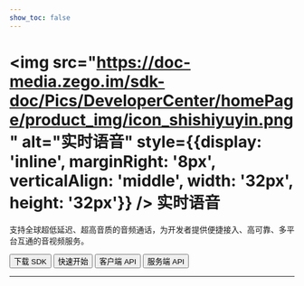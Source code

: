 ```yaml
---
show_toc: false
---
```


# <img src="https://doc-media.zego.im/sdk-doc/Pics/DeveloperCenter/homePage/product_img/icon_shishiyuyin.png" alt="实时语音" style={{display: 'inline', marginRight: '8px', verticalAlign: 'middle', width: '32px', height: '32px'}} /> 实时语音

支持全球超低延迟、超高音质的音频通话，为开发者提供便捷接入、高可靠、多平台互通的音视频服务。

<Button primary-color="NavyBlue" target="_blank" href="./../client-sdk/download-sdk.mdx">下载 SDK</Button>
<Button primary-color="NavyBlue" target="_blank" href="./../quick-start/implementing-voice-call.mdx">快速开始</Button>
<Button primary-color="NavyBlue" target="_blank" href="/real-time-voice-api/overview">客户端 API</Button>
<Button primary-color="NavyBlue" target="_blank" href="/real-time-voice-server/api-reference/overview">服务端 API</Button>

---

<Steps titleSite="h3">
  <Step title="产品介绍" icon="https://doc-media.zego.im/sdk-doc/Pics/Express/overview_catalog/icon_documentation_jianjie.png">
    <FeatureList
      features={        [
                {
                        "title": "概述",
                        "link": "/real-time-voice-ios/introduction/overview"
                },
                {
                        "title": "产品功能",
                        "link": "/real-time-voice-ios/introduction/product-feature-list"
                },
                {
                        "title": "实时语音价格说明",
                        "link": "/real-time-voice-ios/introduction/pricing/rtc"
                },
                {
                        "title": "服务端混流价格说明",
                        "link": "/real-time-voice-ios/introduction/pricing/server-side-stream-mixing"
                },
                {
                        "title": "CDN 直播价格说明",
                        "link": "/real-time-voice-ios/introduction/pricing/cdn-live-streaming"
                },
                {
                        "title": "限制说明",
                        "link": "/real-time-voice-ios/best-practice/restrictions"
                },
                {
                        "title": "实时音视频 SDK 与实时语音 SDK 差异",
                        "link": "/real-time-voice-ios/introduction/difference-between-audio-and-video-sdk"
                }
        ]}
    />
  </Step>
  <Step title="快速开始" icon="https://doc-media.zego.im/sdk-doc/Pics/Express/overview_catalog/icon_documentation_kuaisukaishi.png">
    <FeatureList
      features={        [
                {
                        "title": "跑通示例源码",
                        "link": "/real-time-voice-ios/quick-start/run-example-code"
                },
                {
                        "title": "集成 SDK",
                        "link": "/real-time-voice-ios/quick-start/integrating-sdk"
                },
                {
                        "title": "实现音频通话",
                        "link": "/real-time-voice-ios/quick-start/implementing-voice-call"
                },
                {
                        "title": "场景化音视频配置",
                        "link": "/real-time-voice-ios/quick-start/scenario-based-audio-video-configuration"
                }
        ]}
    />
  </Step>
  <Step title="通信能力" icon="https://doc-media.zego.im/sdk-doc/Pics/Express/overview_catalog/icon_documentation_tongxun.png">
    <FeatureList
      type="基础"
      features={        [
                {
                        "title": "使用 Token 鉴权",
                        "link": "/real-time-voice-ios/communication/using-token-authentication"
                },
                {
                        "title": "通话质量监测",
                        "link": "/real-time-voice-ios/communication/monitor-stream-quality"
                },
                {
                        "title": "网络测速",
                        "link": "/real-time-voice-ios/communication/testing-network"
                }
        ]}
    />
    <br/>
    <FeatureList
      type="进阶"
      features={        [
                {
                        "title": "多源采集",
                        "link": "/real-time-voice-ios/communication/multi-source-capture"
                },
                {
                        "title": "同时推多路流",
                        "link": "/real-time-voice-ios/communication/push-multiple-streams"
                },
                {
                        "title": "媒体补充增强信息（SEI）",
                        "link": "/real-time-voice-ios/communication/sei"
                },
                {
                        "title": "流量控制",
                        "link": "/real-time-voice-ios/communication/traffic-control"
                },
                {
                        "title": "云代理",
                        "link": "/real-time-voice-ios/communication/cloud-proxy"
                },
                {
                        "title": "地理围栏",
                        "link": "/real-time-voice-ios/communication/geofencing"
                },
                {
                        "title": "游戏语音",
                        "link": "/real-time-voice-ios/communication/range-audio"
                },
                {
                        "title": "万人范围音视频",
                        "link": "/real-time-voice-ios/communication/mass-scale-range-audio-video"
                },
                {
                        "title": "多人状态实时同步",
                        "link": "/real-time-voice-ios/communication/sync-users-status"
                }
        ]}
    />
  </Step>
  <Step title="房间能力" icon="https://doc-media.zego.im/sdk-doc/Pics/Express/overview_catalog/icon_documentation_fangjian.png">
    <FeatureList
      type="基础"
      features={        [
                {
                        "title": "房间连接状态说明",
                        "link": "/real-time-voice-ios/room/room-connection-status"
                },
                {
                        "title": "实时消息与信令",
                        "link": "/real-time-voice-ios/room/messaging-and-signaling"
                }
        ]}
    />
    <br/>
    <FeatureList
      type="进阶"
      features={        [
                {
                        "title": "登录多房间",
                        "link": "/real-time-voice-ios/room/multi-room-login"
                }
        ]}
    />
  </Step>
  <Step title="音频能力" icon="https://doc-media.zego.im/sdk-doc/Pics/Express/overview_catalog/icon_documentation_yinpin.png">
    <FeatureList
      type="基础"
      features={        [
                {
                        "title": "音频频谱与音量变化",
                        "link": "/real-time-voice-ios/audio/sound-level-spectrum"
                },
                {
                        "title": "耳返与声道设置",
                        "link": "/real-time-voice-ios/audio/headphone-monitor"
                },
                {
                        "title": "音频 3A 处理",
                        "link": "/real-time-voice-ios/audio/audio-3a-processing"
                },
                {
                        "title": "变声/混响/立体声",
                        "link": "/real-time-voice-ios/audio/audio-effects"
                }
        ]}
    />
    <br/>
    <FeatureList
      type="进阶"
      features={        [
                {
                        "title": "混音",
                        "link": "/real-time-voice-ios/audio/audio-mixing"
                },
                {
                        "title": "场景化 AI 降噪",
                        "link": "/real-time-voice-ios/audio/scenario-based-ai-noise-reduction"
                },
                {
                        "title": "自定义音频采集与渲染",
                        "link": "/real-time-voice-ios/audio/custom-audio-capture-and-rendering"
                },
                {
                        "title": "自定义音频处理",
                        "link": "/real-time-voice-ios/audio/audio-effects"
                },
                {
                        "title": "原始音频数据获取",
                        "link": "/real-time-voice-ios/audio/get-audio-raw-data"
                },
                {
                        "title": "AI 变声",
                        "link": "/real-time-voice-ios/audio/ai-voice-changer"
                }
        ]}
    />
  </Step>
  <Step title="直播能力" icon="https://doc-media.zego.im/sdk-doc/Pics/Express/overview_catalog/icon_documentation_zhibo.png">
    <FeatureList
      type="基础"
      features={        [
                {
                        "title": "混流",
                        "link": "/real-time-voice-ios/live-streaming/stream-mixing"
                },
                {
                        "title": "使用 CDN 直播",
                        "link": "/real-time-voice-ios/live-streaming/using-cdn-for-live-streaming"
                },
                {
                        "title": "CDN 推流鉴权",
                        "link": "/real-time-voice-ios/live-streaming/cdn-stream-publishing-authentication"
                },
                {
                        "title": "通过 URL 拉流",
                        "link": "/real-time-voice-ios/live-streaming/playing-stream-by-url"
                }
        ]}
    />
    <br/>
    <FeatureList
      type="进阶"
      features={        [
                {
                        "title": "超低延迟直播",
                        "link": "/real-time-voice-ios/live-streaming/low-latency-live-streaming"
                },
                {
                        "title": "直推 CDN",
                        "link": "/real-time-voice-ios/live-streaming/direct-to-cdn"
                }
        ]}
    />
  </Step>
  <Step title="其他能力" icon="https://doc-media.zego.im/sdk-doc/Pics/Express/overview_catalog/icon_documentation_xiaoxi_2.png">
    <FeatureList
      type="基础"
      features={        [
                {
                        "title": "媒体播放器",
                        "link": "/real-time-voice-ios/other/media-player"
                },
                {
                        "title": "音效文件播放器",
                        "link": "/real-time-voice-ios/other/audio-effect-player"
                },
                {
                        "title": "音视频录制",
                        "link": "/real-time-voice-ios/other/local-media-recording"
                }
        ]}
    />
  </Step>
  <Step title="参考文档" icon="https://doc-media.zego.im/sdk-doc/Pics/Express/overview_catalog/icon_documentation_cankaowendang.png">
    <FeatureList
      features={      [
            {
                  "title": "客户端 API",
                  "link": "/real-time-voice-api/overview"
            },
            {
                  "title": "服务端 API",
                  "link": "/real-time-voice-server/api-reference/overview"
            },
            {
                  "title": "常见错误码",
                  "link": "/real-time-voice-ios/client-sdk/error-code"
            },
            {
                  "title": "常见问题",
                  "link": "/faq/overview"
            }
      ]}
    />
  </Step>
</Steps>